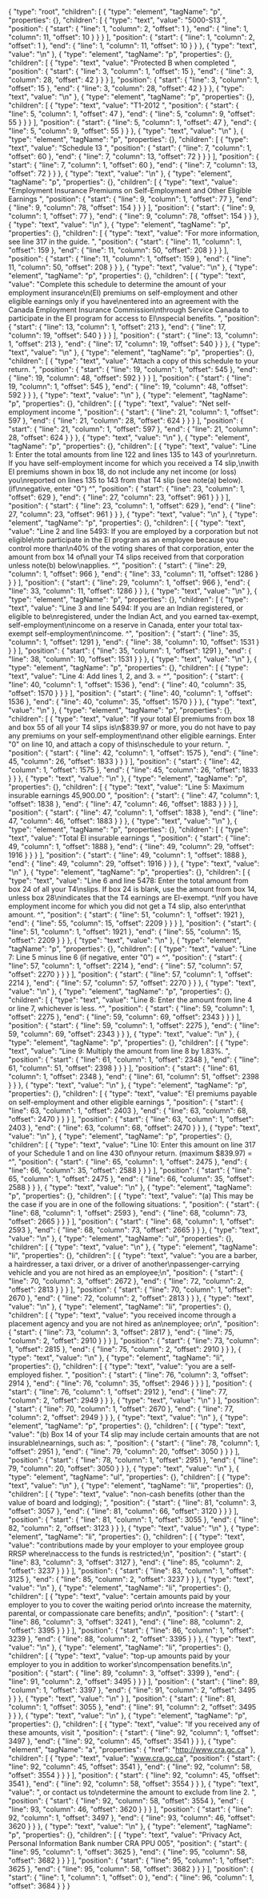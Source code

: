 {
  "type": "root",
  "children": [
    {
      "type": "element",
      "tagName": "p",
      "properties": {},
      "children": [
        {
          "type": "text",
          "value": "5000-S13 ",
          "position": {
            "start": {
              "line": 1,
              "column": 2,
              "offset": 1
            },
            "end": {
              "line": 1,
              "column": 11,
              "offset": 10
            }
          }
        }
      ],
      "position": {
        "start": {
          "line": 1,
          "column": 2,
          "offset": 1
        },
        "end": {
          "line": 1,
          "column": 11,
          "offset": 10
        }
      }
    },
    {
      "type": "text",
      "value": "\n"
    },
    {
      "type": "element",
      "tagName": "p",
      "properties": {},
      "children": [
        {
          "type": "text",
          "value": "Protected B when completed ",
          "position": {
            "start": {
              "line": 3,
              "column": 1,
              "offset": 15
            },
            "end": {
              "line": 3,
              "column": 28,
              "offset": 42
            }
          }
        }
      ],
      "position": {
        "start": {
          "line": 3,
          "column": 1,
          "offset": 15
        },
        "end": {
          "line": 3,
          "column": 28,
          "offset": 42
        }
      }
    },
    {
      "type": "text",
      "value": "\n"
    },
    {
      "type": "element",
      "tagName": "p",
      "properties": {},
      "children": [
        {
          "type": "text",
          "value": "T1-2012 ",
          "position": {
            "start": {
              "line": 5,
              "column": 1,
              "offset": 47
            },
            "end": {
              "line": 5,
              "column": 9,
              "offset": 55
            }
          }
        }
      ],
      "position": {
        "start": {
          "line": 5,
          "column": 1,
          "offset": 47
        },
        "end": {
          "line": 5,
          "column": 9,
          "offset": 55
        }
      }
    },
    {
      "type": "text",
      "value": "\n"
    },
    {
      "type": "element",
      "tagName": "p",
      "properties": {},
      "children": [
        {
          "type": "text",
          "value": "Schedule 13 ",
          "position": {
            "start": {
              "line": 7,
              "column": 1,
              "offset": 60
            },
            "end": {
              "line": 7,
              "column": 13,
              "offset": 72
            }
          }
        }
      ],
      "position": {
        "start": {
          "line": 7,
          "column": 1,
          "offset": 60
        },
        "end": {
          "line": 7,
          "column": 13,
          "offset": 72
        }
      }
    },
    {
      "type": "text",
      "value": "\n"
    },
    {
      "type": "element",
      "tagName": "p",
      "properties": {},
      "children": [
        {
          "type": "text",
          "value": "Employment Insurance Premiums on Self-Employment and Other Eligible Earnings ",
          "position": {
            "start": {
              "line": 9,
              "column": 1,
              "offset": 77
            },
            "end": {
              "line": 9,
              "column": 78,
              "offset": 154
            }
          }
        }
      ],
      "position": {
        "start": {
          "line": 9,
          "column": 1,
          "offset": 77
        },
        "end": {
          "line": 9,
          "column": 78,
          "offset": 154
        }
      }
    },
    {
      "type": "text",
      "value": "\n"
    },
    {
      "type": "element",
      "tagName": "p",
      "properties": {},
      "children": [
        {
          "type": "text",
          "value": "For more information, see line 317 in the guide. ",
          "position": {
            "start": {
              "line": 11,
              "column": 1,
              "offset": 159
            },
            "end": {
              "line": 11,
              "column": 50,
              "offset": 208
            }
          }
        }
      ],
      "position": {
        "start": {
          "line": 11,
          "column": 1,
          "offset": 159
        },
        "end": {
          "line": 11,
          "column": 50,
          "offset": 208
        }
      }
    },
    {
      "type": "text",
      "value": "\n"
    },
    {
      "type": "element",
      "tagName": "p",
      "properties": {},
      "children": [
        {
          "type": "text",
          "value": "Complete this schedule to determine the amount of your employment insurance\n(EI) premiums on self-employment and other eligible earnings only if you have\nentered into an agreement with the Canada Employment Insurance Commission\nthrough Service Canada to participate in the EI program for access to EI\nspecial benefits. ",
          "position": {
            "start": {
              "line": 13,
              "column": 1,
              "offset": 213
            },
            "end": {
              "line": 17,
              "column": 19,
              "offset": 540
            }
          }
        }
      ],
      "position": {
        "start": {
          "line": 13,
          "column": 1,
          "offset": 213
        },
        "end": {
          "line": 17,
          "column": 19,
          "offset": 540
        }
      }
    },
    {
      "type": "text",
      "value": "\n"
    },
    {
      "type": "element",
      "tagName": "p",
      "properties": {},
      "children": [
        {
          "type": "text",
          "value": "Attach a copy of this schedule to your return. ",
          "position": {
            "start": {
              "line": 19,
              "column": 1,
              "offset": 545
            },
            "end": {
              "line": 19,
              "column": 48,
              "offset": 592
            }
          }
        }
      ],
      "position": {
        "start": {
          "line": 19,
          "column": 1,
          "offset": 545
        },
        "end": {
          "line": 19,
          "column": 48,
          "offset": 592
        }
      }
    },
    {
      "type": "text",
      "value": "\n"
    },
    {
      "type": "element",
      "tagName": "p",
      "properties": {},
      "children": [
        {
          "type": "text",
          "value": "Net self-employment income ",
          "position": {
            "start": {
              "line": 21,
              "column": 1,
              "offset": 597
            },
            "end": {
              "line": 21,
              "column": 28,
              "offset": 624
            }
          }
        }
      ],
      "position": {
        "start": {
          "line": 21,
          "column": 1,
          "offset": 597
        },
        "end": {
          "line": 21,
          "column": 28,
          "offset": 624
        }
      }
    },
    {
      "type": "text",
      "value": "\n"
    },
    {
      "type": "element",
      "tagName": "p",
      "properties": {},
      "children": [
        {
          "type": "text",
          "value": "Line 1: Enter the total amounts from line 122 and lines 135 to 143 of your\nreturn. If you have self-employment income for which you received a T4 slip,\nwith EI premiums shown in box 18, do not include any net income (or loss) you\nreported on lines 135 to 143 from that T4 slip (see note(a) below). (if\nnegative, enter \"0\") ^",
          "position": {
            "start": {
              "line": 23,
              "column": 1,
              "offset": 629
            },
            "end": {
              "line": 27,
              "column": 23,
              "offset": 961
            }
          }
        }
      ],
      "position": {
        "start": {
          "line": 23,
          "column": 1,
          "offset": 629
        },
        "end": {
          "line": 27,
          "column": 23,
          "offset": 961
        }
      }
    },
    {
      "type": "text",
      "value": "\n"
    },
    {
      "type": "element",
      "tagName": "p",
      "properties": {},
      "children": [
        {
          "type": "text",
          "value": "Line 2 and line 5493: If you are employed by a corporation but not eligible\nto participate in the EI program as an employee because you control more than\n40% of the voting shares of that corporation, enter the amount from box 14 of\nall your T4 slips received from that corporation unless note(b) below\napplies. ^",
          "position": {
            "start": {
              "line": 29,
              "column": 1,
              "offset": 966
            },
            "end": {
              "line": 33,
              "column": 11,
              "offset": 1286
            }
          }
        }
      ],
      "position": {
        "start": {
          "line": 29,
          "column": 1,
          "offset": 966
        },
        "end": {
          "line": 33,
          "column": 11,
          "offset": 1286
        }
      }
    },
    {
      "type": "text",
      "value": "\n"
    },
    {
      "type": "element",
      "tagName": "p",
      "properties": {},
      "children": [
        {
          "type": "text",
          "value": "Line 3 and line 5494: If you are an Indian registered, or eligible to be\nregistered, under the Indian Act, and you earned tax-exempt, self-employment\nincome on a reserve in Canada, enter your total tax-exempt self-employment\nincome. ^",
          "position": {
            "start": {
              "line": 35,
              "column": 1,
              "offset": 1291
            },
            "end": {
              "line": 38,
              "column": 10,
              "offset": 1531
            }
          }
        }
      ],
      "position": {
        "start": {
          "line": 35,
          "column": 1,
          "offset": 1291
        },
        "end": {
          "line": 38,
          "column": 10,
          "offset": 1531
        }
      }
    },
    {
      "type": "text",
      "value": "\n"
    },
    {
      "type": "element",
      "tagName": "p",
      "properties": {},
      "children": [
        {
          "type": "text",
          "value": "Line 4: Add lines 1, 2, and 3. = ^",
          "position": {
            "start": {
              "line": 40,
              "column": 1,
              "offset": 1536
            },
            "end": {
              "line": 40,
              "column": 35,
              "offset": 1570
            }
          }
        }
      ],
      "position": {
        "start": {
          "line": 40,
          "column": 1,
          "offset": 1536
        },
        "end": {
          "line": 40,
          "column": 35,
          "offset": 1570
        }
      }
    },
    {
      "type": "text",
      "value": "\n"
    },
    {
      "type": "element",
      "tagName": "p",
      "properties": {},
      "children": [
        {
          "type": "text",
          "value": "If your total EI premiums from box 18 and box 55 of all your T4 slips is\n$839.97 or more, you do not have to pay any premiums on your self-employment\nand other eligible earnings. Enter \"0\" on line 10, and attach a copy of this\nschedule to your return. ",
          "position": {
            "start": {
              "line": 42,
              "column": 1,
              "offset": 1575
            },
            "end": {
              "line": 45,
              "column": 26,
              "offset": 1833
            }
          }
        }
      ],
      "position": {
        "start": {
          "line": 42,
          "column": 1,
          "offset": 1575
        },
        "end": {
          "line": 45,
          "column": 26,
          "offset": 1833
        }
      }
    },
    {
      "type": "text",
      "value": "\n"
    },
    {
      "type": "element",
      "tagName": "p",
      "properties": {},
      "children": [
        {
          "type": "text",
          "value": "Line 5: Maximum insurable earnings 45,900.00 ",
          "position": {
            "start": {
              "line": 47,
              "column": 1,
              "offset": 1838
            },
            "end": {
              "line": 47,
              "column": 46,
              "offset": 1883
            }
          }
        }
      ],
      "position": {
        "start": {
          "line": 47,
          "column": 1,
          "offset": 1838
        },
        "end": {
          "line": 47,
          "column": 46,
          "offset": 1883
        }
      }
    },
    {
      "type": "text",
      "value": "\n"
    },
    {
      "type": "element",
      "tagName": "p",
      "properties": {},
      "children": [
        {
          "type": "text",
          "value": "Total EI insurable earnings ",
          "position": {
            "start": {
              "line": 49,
              "column": 1,
              "offset": 1888
            },
            "end": {
              "line": 49,
              "column": 29,
              "offset": 1916
            }
          }
        }
      ],
      "position": {
        "start": {
          "line": 49,
          "column": 1,
          "offset": 1888
        },
        "end": {
          "line": 49,
          "column": 29,
          "offset": 1916
        }
      }
    },
    {
      "type": "text",
      "value": "\n"
    },
    {
      "type": "element",
      "tagName": "p",
      "properties": {},
      "children": [
        {
          "type": "text",
          "value": "Line 6 and line 5478: Enter the total amount from box 24 of all your T4\nslips. If box 24 is blank, use the amount from box 14, unless box 28\nindicates that the T4 earnings are EI-exempt. ^\nIf you have employment income for which you did not get a T4 slip, also enter\nthat amount. ^",
          "position": {
            "start": {
              "line": 51,
              "column": 1,
              "offset": 1921
            },
            "end": {
              "line": 55,
              "column": 15,
              "offset": 2209
            }
          }
        }
      ],
      "position": {
        "start": {
          "line": 51,
          "column": 1,
          "offset": 1921
        },
        "end": {
          "line": 55,
          "column": 15,
          "offset": 2209
        }
      }
    },
    {
      "type": "text",
      "value": "\n"
    },
    {
      "type": "element",
      "tagName": "p",
      "properties": {},
      "children": [
        {
          "type": "text",
          "value": "Line 7: Line 5 minus line 6 (if negative, enter \"0\") = ^",
          "position": {
            "start": {
              "line": 57,
              "column": 1,
              "offset": 2214
            },
            "end": {
              "line": 57,
              "column": 57,
              "offset": 2270
            }
          }
        }
      ],
      "position": {
        "start": {
          "line": 57,
          "column": 1,
          "offset": 2214
        },
        "end": {
          "line": 57,
          "column": 57,
          "offset": 2270
        }
      }
    },
    {
      "type": "text",
      "value": "\n"
    },
    {
      "type": "element",
      "tagName": "p",
      "properties": {},
      "children": [
        {
          "type": "text",
          "value": "Line 8: Enter the amount from line 4 or line 7, whichever is less. ^",
          "position": {
            "start": {
              "line": 59,
              "column": 1,
              "offset": 2275
            },
            "end": {
              "line": 59,
              "column": 69,
              "offset": 2343
            }
          }
        }
      ],
      "position": {
        "start": {
          "line": 59,
          "column": 1,
          "offset": 2275
        },
        "end": {
          "line": 59,
          "column": 69,
          "offset": 2343
        }
      }
    },
    {
      "type": "text",
      "value": "\n"
    },
    {
      "type": "element",
      "tagName": "p",
      "properties": {},
      "children": [
        {
          "type": "text",
          "value": "Line 9: Multiply the amount from line 8 by 1.83%. ",
          "position": {
            "start": {
              "line": 61,
              "column": 1,
              "offset": 2348
            },
            "end": {
              "line": 61,
              "column": 51,
              "offset": 2398
            }
          }
        }
      ],
      "position": {
        "start": {
          "line": 61,
          "column": 1,
          "offset": 2348
        },
        "end": {
          "line": 61,
          "column": 51,
          "offset": 2398
        }
      }
    },
    {
      "type": "text",
      "value": "\n"
    },
    {
      "type": "element",
      "tagName": "p",
      "properties": {},
      "children": [
        {
          "type": "text",
          "value": "EI premiums payable on self-employment and other eligible earnings ",
          "position": {
            "start": {
              "line": 63,
              "column": 1,
              "offset": 2403
            },
            "end": {
              "line": 63,
              "column": 68,
              "offset": 2470
            }
          }
        }
      ],
      "position": {
        "start": {
          "line": 63,
          "column": 1,
          "offset": 2403
        },
        "end": {
          "line": 63,
          "column": 68,
          "offset": 2470
        }
      }
    },
    {
      "type": "text",
      "value": "\n"
    },
    {
      "type": "element",
      "tagName": "p",
      "properties": {},
      "children": [
        {
          "type": "text",
          "value": "Line 10: Enter this amount on line 317 of your Schedule 1 and on line 430 of\nyour return. (maximum $839.97) = ^",
          "position": {
            "start": {
              "line": 65,
              "column": 1,
              "offset": 2475
            },
            "end": {
              "line": 66,
              "column": 35,
              "offset": 2588
            }
          }
        }
      ],
      "position": {
        "start": {
          "line": 65,
          "column": 1,
          "offset": 2475
        },
        "end": {
          "line": 66,
          "column": 35,
          "offset": 2588
        }
      }
    },
    {
      "type": "text",
      "value": "\n"
    },
    {
      "type": "element",
      "tagName": "p",
      "properties": {},
      "children": [
        {
          "type": "text",
          "value": "(a) This may be the case if you are in one of the following situations: ",
          "position": {
            "start": {
              "line": 68,
              "column": 1,
              "offset": 2593
            },
            "end": {
              "line": 68,
              "column": 73,
              "offset": 2665
            }
          }
        }
      ],
      "position": {
        "start": {
          "line": 68,
          "column": 1,
          "offset": 2593
        },
        "end": {
          "line": 68,
          "column": 73,
          "offset": 2665
        }
      }
    },
    {
      "type": "text",
      "value": "\n"
    },
    {
      "type": "element",
      "tagName": "ul",
      "properties": {},
      "children": [
        {
          "type": "text",
          "value": "\n"
        },
        {
          "type": "element",
          "tagName": "li",
          "properties": {},
          "children": [
            {
              "type": "text",
              "value": "you are a barber, a hairdresser, a taxi driver, or a driver of another\npassenger-carrying vehicle and you are not hired as an employee;\n",
              "position": {
                "start": {
                  "line": 70,
                  "column": 3,
                  "offset": 2672
                },
                "end": {
                  "line": 72,
                  "column": 2,
                  "offset": 2813
                }
              }
            }
          ],
          "position": {
            "start": {
              "line": 70,
              "column": 1,
              "offset": 2670
            },
            "end": {
              "line": 72,
              "column": 2,
              "offset": 2813
            }
          }
        },
        {
          "type": "text",
          "value": "\n"
        },
        {
          "type": "element",
          "tagName": "li",
          "properties": {},
          "children": [
            {
              "type": "text",
              "value": "you received income through a placement agency and you are not hired as an\nemployee; or\n",
              "position": {
                "start": {
                  "line": 73,
                  "column": 3,
                  "offset": 2817
                },
                "end": {
                  "line": 75,
                  "column": 2,
                  "offset": 2910
                }
              }
            }
          ],
          "position": {
            "start": {
              "line": 73,
              "column": 1,
              "offset": 2815
            },
            "end": {
              "line": 75,
              "column": 2,
              "offset": 2910
            }
          }
        },
        {
          "type": "text",
          "value": "\n"
        },
        {
          "type": "element",
          "tagName": "li",
          "properties": {},
          "children": [
            {
              "type": "text",
              "value": "you are a self-employed fisher. ",
              "position": {
                "start": {
                  "line": 76,
                  "column": 3,
                  "offset": 2914
                },
                "end": {
                  "line": 76,
                  "column": 35,
                  "offset": 2946
                }
              }
            }
          ],
          "position": {
            "start": {
              "line": 76,
              "column": 1,
              "offset": 2912
            },
            "end": {
              "line": 77,
              "column": 2,
              "offset": 2949
            }
          }
        },
        {
          "type": "text",
          "value": "\n"
        }
      ],
      "position": {
        "start": {
          "line": 70,
          "column": 1,
          "offset": 2670
        },
        "end": {
          "line": 77,
          "column": 2,
          "offset": 2949
        }
      }
    },
    {
      "type": "text",
      "value": "\n"
    },
    {
      "type": "element",
      "tagName": "p",
      "properties": {},
      "children": [
        {
          "type": "text",
          "value": "(b) Box 14 of your T4 slip may include certain amounts that are not insurable\nearnings, such as: ",
          "position": {
            "start": {
              "line": 78,
              "column": 1,
              "offset": 2951
            },
            "end": {
              "line": 79,
              "column": 20,
              "offset": 3050
            }
          }
        }
      ],
      "position": {
        "start": {
          "line": 78,
          "column": 1,
          "offset": 2951
        },
        "end": {
          "line": 79,
          "column": 20,
          "offset": 3050
        }
      }
    },
    {
      "type": "text",
      "value": "\n"
    },
    {
      "type": "element",
      "tagName": "ul",
      "properties": {},
      "children": [
        {
          "type": "text",
          "value": "\n"
        },
        {
          "type": "element",
          "tagName": "li",
          "properties": {},
          "children": [
            {
              "type": "text",
              "value": "non-cash benefits (other than the value of board and lodging); ",
              "position": {
                "start": {
                  "line": 81,
                  "column": 3,
                  "offset": 3057
                },
                "end": {
                  "line": 81,
                  "column": 66,
                  "offset": 3120
                }
              }
            }
          ],
          "position": {
            "start": {
              "line": 81,
              "column": 1,
              "offset": 3055
            },
            "end": {
              "line": 82,
              "column": 2,
              "offset": 3123
            }
          }
        },
        {
          "type": "text",
          "value": "\n"
        },
        {
          "type": "element",
          "tagName": "li",
          "properties": {},
          "children": [
            {
              "type": "text",
              "value": "contributions made by your employer to your employee group RRSP where\naccess to the funds is restricted;\n",
              "position": {
                "start": {
                  "line": 83,
                  "column": 3,
                  "offset": 3127
                },
                "end": {
                  "line": 85,
                  "column": 2,
                  "offset": 3237
                }
              }
            }
          ],
          "position": {
            "start": {
              "line": 83,
              "column": 1,
              "offset": 3125
            },
            "end": {
              "line": 85,
              "column": 2,
              "offset": 3237
            }
          }
        },
        {
          "type": "text",
          "value": "\n"
        },
        {
          "type": "element",
          "tagName": "li",
          "properties": {},
          "children": [
            {
              "type": "text",
              "value": "certain amounts paid by your employer to you to cover the waiting period or\nto increase the maternity, parental, or compassionate care benefits; and\n",
              "position": {
                "start": {
                  "line": 86,
                  "column": 3,
                  "offset": 3241
                },
                "end": {
                  "line": 88,
                  "column": 2,
                  "offset": 3395
                }
              }
            }
          ],
          "position": {
            "start": {
              "line": 86,
              "column": 1,
              "offset": 3239
            },
            "end": {
              "line": 88,
              "column": 2,
              "offset": 3395
            }
          }
        },
        {
          "type": "text",
          "value": "\n"
        },
        {
          "type": "element",
          "tagName": "li",
          "properties": {},
          "children": [
            {
              "type": "text",
              "value": "top-up amounts paid by your employer to you in addition to worker's\ncompensation benefits.\n",
              "position": {
                "start": {
                  "line": 89,
                  "column": 3,
                  "offset": 3399
                },
                "end": {
                  "line": 91,
                  "column": 2,
                  "offset": 3495
                }
              }
            }
          ],
          "position": {
            "start": {
              "line": 89,
              "column": 1,
              "offset": 3397
            },
            "end": {
              "line": 91,
              "column": 2,
              "offset": 3495
            }
          }
        },
        {
          "type": "text",
          "value": "\n"
        }
      ],
      "position": {
        "start": {
          "line": 81,
          "column": 1,
          "offset": 3055
        },
        "end": {
          "line": 91,
          "column": 2,
          "offset": 3495
        }
      }
    },
    {
      "type": "text",
      "value": "\n"
    },
    {
      "type": "element",
      "tagName": "p",
      "properties": {},
      "children": [
        {
          "type": "text",
          "value": "If you received any of these amounts, visit ",
          "position": {
            "start": {
              "line": 92,
              "column": 1,
              "offset": 3497
            },
            "end": {
              "line": 92,
              "column": 45,
              "offset": 3541
            }
          }
        },
        {
          "type": "element",
          "tagName": "a",
          "properties": {
            "href": "http://www.cra.gc.ca"
          },
          "children": [
            {
              "type": "text",
              "value": "www.cra.gc.ca",
              "position": {
                "start": {
                  "line": 92,
                  "column": 45,
                  "offset": 3541
                },
                "end": {
                  "line": 92,
                  "column": 58,
                  "offset": 3554
                }
              }
            }
          ],
          "position": {
            "start": {
              "line": 92,
              "column": 45,
              "offset": 3541
            },
            "end": {
              "line": 92,
              "column": 58,
              "offset": 3554
            }
          }
        },
        {
          "type": "text",
          "value": ", or contact us to\ndetermine the amount to exclude from line 2. ",
          "position": {
            "start": {
              "line": 92,
              "column": 58,
              "offset": 3554
            },
            "end": {
              "line": 93,
              "column": 46,
              "offset": 3620
            }
          }
        }
      ],
      "position": {
        "start": {
          "line": 92,
          "column": 1,
          "offset": 3497
        },
        "end": {
          "line": 93,
          "column": 46,
          "offset": 3620
        }
      }
    },
    {
      "type": "text",
      "value": "\n"
    },
    {
      "type": "element",
      "tagName": "p",
      "properties": {},
      "children": [
        {
          "type": "text",
          "value": "Privacy Act, Personal Information Bank number CRA PPU 005",
          "position": {
            "start": {
              "line": 95,
              "column": 1,
              "offset": 3625
            },
            "end": {
              "line": 95,
              "column": 58,
              "offset": 3682
            }
          }
        }
      ],
      "position": {
        "start": {
          "line": 95,
          "column": 1,
          "offset": 3625
        },
        "end": {
          "line": 95,
          "column": 58,
          "offset": 3682
        }
      }
    }
  ],
  "position": {
    "start": {
      "line": 1,
      "column": 1,
      "offset": 0
    },
    "end": {
      "line": 96,
      "column": 1,
      "offset": 3684
    }
  }
}
